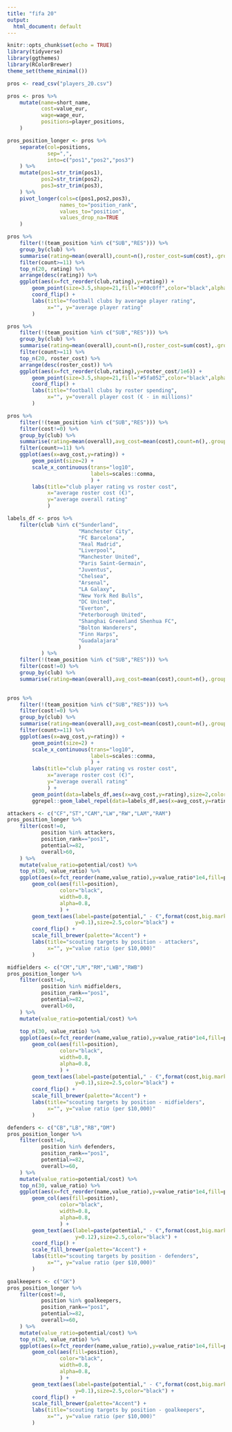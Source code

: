 ```yaml
---
title: "fifa 20"
output:
  html_document: default
---
```


```r
knitr::opts_chunk$set(echo = TRUE)
library(tidyverse)
library(ggthemes)
library(RColorBrewer)
theme_set(theme_minimal())
```

```r
pros <- read_csv("players_20.csv")

pros <- pros %>% 
    mutate(name=short_name,
           cost=value_eur,
           wage=wage_eur,
           positions=player_positions,
    )

pros_position_longer <- pros %>% 
    separate(col=positions,
             sep=",",
             into=c("pos1","pos2","pos3")
    ) %>% 
    mutate(pos1=str_trim(pos1),
           pos2=str_trim(pos2),
           pos3=str_trim(pos3),
    ) %>% 
    pivot_longer(cols=c(pos1,pos2,pos3),
                 names_to="position_rank",
                 values_to="position",
                 values_drop_na=TRUE
    )
```

```r
pros %>% 
    filter(!(team_position %in% c("SUB","RES"))) %>% 
    group_by(club) %>% 
    summarise(rating=mean(overall),count=n(),roster_cost=sum(cost),.groups="drop") %>% 
    filter(count>=11) %>% 
    top_n(20, rating) %>% 
    arrange(desc(rating)) %>% 
    ggplot(aes(x=fct_reorder(club,rating),y=rating)) +
        geom_point(size=3.5,shape=21,fill="#00c0ff",color="black",alpha=0.8) +
        coord_flip() +
        labs(title="football clubs by average player rating",
             x="", y="average player rating"
        )
```

```r
pros %>% 
    filter(!(team_position %in% c("SUB","RES"))) %>% 
    group_by(club) %>% 
    summarise(rating=mean(overall),count=n(),roster_cost=sum(cost),.groups="drop") %>% 
    filter(count>=11) %>% 
    top_n(20, roster_cost) %>% 
    arrange(desc(roster_cost)) %>% 
    ggplot(aes(x=fct_reorder(club,rating),y=roster_cost/1e6)) +
        geom_point(size=3.5,shape=21,fill="#5fa052",color="black",alpha=0.8) +
        coord_flip() +
        labs(title="football clubs by roster spending",
             x="", y="overall player cost (€ - in millions)"
        )
```

```r
pros %>% 
    filter(!(team_position %in% c("SUB","RES"))) %>% 
    filter(cost!=0) %>% 
    group_by(club) %>% 
    summarise(rating=mean(overall),avg_cost=mean(cost),count=n(),.groups="drop") %>% 
    filter(count>=11) %>% 
    ggplot(aes(x=avg_cost,y=rating)) +
        geom_point(size=2) +
        scale_x_continuous(trans="log10",
                           labels=scales::comma,
                           ) +
        labs(title="club player rating vs roster cost",
             x="average roster cost (€)",
             y="average overall rating"
             ) 
```

```r
labels_df <- pros %>% 
    filter(club %in% c("Sunderland",
                       "Manchester City",
                       "FC Barcelona",
                       "Real Madrid",
                       "Liverpool",
                       "Manchester United",
                       "Paris Saint-Germain",
                       "Juventus",
                       "Chelsea",
                       "Arsenal",
                       "LA Galaxy",
                       "New York Red Bulls",
                       "DC United",
                       "Everton",
                       "Peterborough United",
                       "Shanghai Greenland Shenhua FC",
                       "Bolton Wanderers",
                       "Finn Harps",
                       "Guadalajara"
                       )
           ) %>% 
    filter(!(team_position %in% c("SUB","RES"))) %>% 
    filter(cost!=0) %>% 
    group_by(club) %>% 
    summarise(rating=mean(overall),avg_cost=mean(cost),count=n(),.groups="drop")

        
pros %>% 
    filter(!(team_position %in% c("SUB","RES"))) %>% 
    filter(cost!=0) %>% 
    group_by(club) %>% 
    summarise(rating=mean(overall),avg_cost=mean(cost),count=n(),.groups="drop") %>% 
    filter(count>=11) %>% 
    ggplot(aes(x=avg_cost,y=rating)) +
        geom_point(size=2) +
        scale_x_continuous(trans="log10",
                           labels=scales::comma,
                           ) +
        labs(title="club player rating vs roster cost",
             x="average roster cost (€)",
             y="average overall rating"
             ) +
        geom_point(data=labels_df,aes(x=avg_cost,y=rating),size=2,color="red") +
        ggrepel::geom_label_repel(data=labels_df,aes(x=avg_cost,y=rating,label=club),box.padding=0.6,segment.color="#00c0ff")
```

```r
attackers <- c("CF","ST","CAM","LW","RW","LAM","RAM")
pros_position_longer %>% 
    filter(cost!=0,
           position %in% attackers,
           position_rank=="pos1",
           potential>=82,
           overall>60,
    ) %>% 
    mutate(value_ratio=potential/cost) %>% 
    top_n(30, value_ratio) %>% 
    ggplot(aes(x=fct_reorder(name,value_ratio),y=value_ratio*1e4,fill=position)) +
        geom_col(aes(fill=position),
                 color="black",
                 width=0.8,
                 alpha=0.8,
                 ) +
        geom_text(aes(label=paste(potential," - €",format(cost,big.mark=","),sep=""),
                      y=0.1),size=2.5,color="black") +
        coord_flip() +
        scale_fill_brewer(palette="Accent") +
        labs(title="scouting targets by position - attackers",
             x="", y="value ratio (per $10,000)"
        )
```
 
 
```r
midfielders <- c("CM","LM","RM","LWB","RWB")
pros_position_longer %>% 
    filter(cost!=0,
           position %in% midfielders,
           position_rank=="pos1",
           potential>=82,
           overall>60,
    ) %>% 
    mutate(value_ratio=potential/cost) %>%     
    
    top_n(30, value_ratio) %>% 
    ggplot(aes(x=fct_reorder(name,value_ratio),y=value_ratio*1e4,fill=position)) +
        geom_col(aes(fill=position),
                 color="black",
                 width=0.8,
                 alpha=0.8,
                 ) +
        geom_text(aes(label=paste(potential," - €",format(cost,big.mark=","),sep=""),
                      y=0.1),size=2.5,color="black") +
        coord_flip() +
        scale_fill_brewer(palette="Accent") +
        labs(title="scouting targets by position - midfielders",
             x="", y="value ratio (per $10,000)"
        )
```

```r
defenders <- c("CB","LB","RB","DM")
pros_position_longer %>% 
    filter(cost!=0,
           position %in% defenders,
           position_rank=="pos1",
           potential>=82,
           overall>=60,
    ) %>% 
    mutate(value_ratio=potential/cost) %>% 
    top_n(30, value_ratio) %>% 
    ggplot(aes(x=fct_reorder(name,value_ratio),y=value_ratio*1e4,fill=position)) +
        geom_col(aes(fill=position),
                 color="black",
                 width=0.8,
                 alpha=0.8,
                 ) +
        geom_text(aes(label=paste(potential," - €",format(cost,big.mark=","),sep=""),
                      y=0.12),size=2.5,color="black") +
        coord_flip() +
        scale_fill_brewer(palette="Accent") +
        labs(title="scouting targets by position - defenders",
             x="", y="value ratio (per $10,000)"
        )
```

```r
goalkeepers <- c("GK")
pros_position_longer %>% 
    filter(cost!=0,
           position %in% goalkeepers,
           position_rank=="pos1",
           potential>=82,
           overall>=60,
    ) %>% 
    mutate(value_ratio=potential/cost) %>% 
    top_n(30, value_ratio) %>% 
    ggplot(aes(x=fct_reorder(name,value_ratio),y=value_ratio*1e4,fill=position)) +
        geom_col(aes(fill=position),
                 color="black",
                 width=0.8,
                 alpha=0.8,
                 ) +
        geom_text(aes(label=paste(potential," - €",format(cost,big.mark=","),sep=""),
                      y=0.1),size=2.5,color="black") +
        coord_flip() +
        scale_fill_brewer(palette="Accent") +
        labs(title="scouting targets by position - goalkeepers",
             x="", y="value ratio (per $10,000)"
        )
```